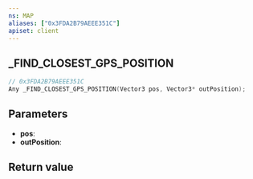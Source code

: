 ```yaml
---
ns: MAP
aliases: ["0x3FDA2B79AEEE351C"]
apiset: client
---
```

## _FIND_CLOSEST_GPS_POSITION

```c
// 0x3FDA2B79AEEE351C
Any _FIND_CLOSEST_GPS_POSITION(Vector3 pos, Vector3* outPosition);
```


## Parameters
* **pos**:
* **outPosition**:

## Return value